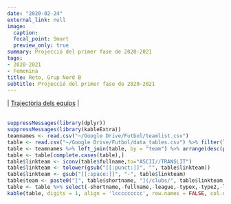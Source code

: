 ```yaml
---
date: "2020-02-24"
external_link: null
image:
  caption: 
  focal_point: Smart
  preview_only: true
summary: Projecció del primer fase de 2020-2021 
tags:
- 2020-2021
- Femenina
title: Reto, Grup Nord B
subtitle: Projecció del primer fase de 2020-2021 
---
```

 | [Trajectòria dels equips](/competicions/reto-grup-nord-trajectoria/) |
<br>
<br>

```r
suppressMessages(library(dplyr))
suppressMessages(library(kableExtra))
teamnames <- read.csv("~/Google Drive/Futbol/teamlist.csv")
table <- read.csv("~/Google Drive/Futbol/data_tables.csv") %>% filter(league == "primera_division_b_femenina_1")
table <- teamnames %>% left_join(table, by = "team") %>% arrange(desc(proj.points))
table <- table[complete.cases(table),]
table$linkteam <- iconv(table$fullname,to="ASCII//TRANSLIT")
table$linkteam <- tolower(gsub("[[:punct:]]", "", table$linkteam))
table$linkteam <- gsub("[[:space:]]", "-", table$linkteam)
table$team <- paste0("[", table$shortname, "](/clubs/", table$linkteam,"-",table$league,")")
table <- table %>% select(-shortname,-fullname,-league,-typex,-type2,-linkteam)
kable(table, digits = 1, align = 'lccccccccc', row.names = FALSE, col.names = c('Club', 'Punts', 'GD', 'Fase Ascens', 'Fase Descens', 'Favor', 'Contra', 'Qualitat')) %>% add_header_above(c('Projecció de la Classificació' = 1, 'Final' = 2, 'Probabilitat (%)' = 2, 'xGols' = 3)) %>% column_spec(1, bold = T) %>% column_spec(3, border_right = T) %>% column_spec(5, border_right = T)
```
